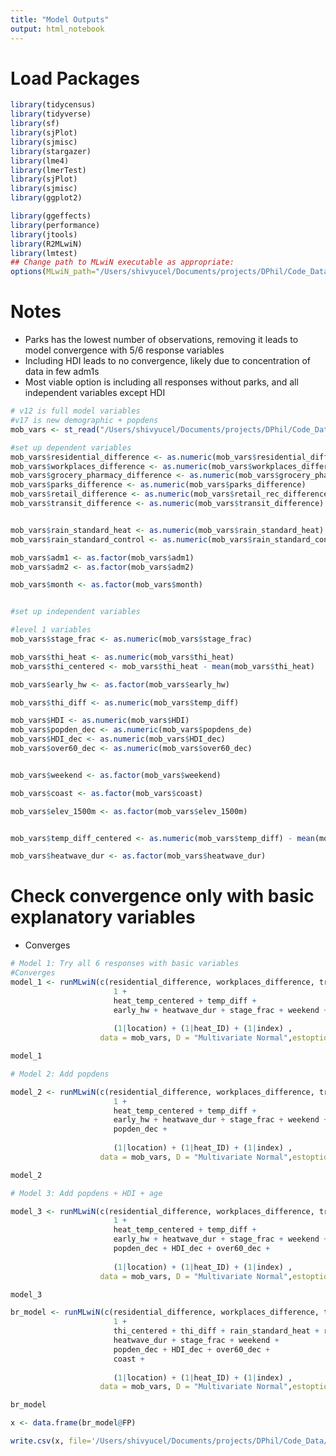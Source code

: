 ```yaml
---
title: "Model Outputs"
output: html_notebook
---
```

# Load Packages
```r
library(tidycensus)
library(tidyverse)
library(sf)
library(sjPlot)
library(sjmisc)
library(stargazer)
library(lme4)
library(lmerTest)
library(sjPlot)
library(sjmisc)
library(ggplot2)

library(ggeffects)
library(performance)
library(jtools)
library(R2MLwiN)
library(lmtest)
## Change path to MLwiN executable as appropriate:
options(MLwiN_path="/Users/shivyucel/Documents/projects/DPhil/Code_Data/mlwin/mlnscript")
```

# Notes
* Parks has the lowest number of observations, removing it leads to model convergence with 5/6 response variables
* Including HDI leads to no convergence, likely due to concentration of data in few adm1s
* Most viable option is including all responses without parks, and all independent variables except HDI


```r
# v12 is full model variables
#v17 is new demographic + popdens
mob_vars <- st_read("/Users/shivyucel/Documents/projects/DPhil/Code_Data/data/paper2/brazil/thi_mobility_heat_w_vars_90_4SD_precip.csv")

#set up dependent variables
mob_vars$residential_difference <- as.numeric(mob_vars$residential_difference)
mob_vars$workplaces_difference <- as.numeric(mob_vars$workplaces_difference)
mob_vars$grocery_pharmacy_difference <- as.numeric(mob_vars$grocery_pharm_difference)
mob_vars$parks_difference <- as.numeric(mob_vars$parks_difference)
mob_vars$retail_difference <- as.numeric(mob_vars$retail_rec_difference)
mob_vars$transit_difference <- as.numeric(mob_vars$transit_difference)


mob_vars$rain_standard_heat <- as.numeric(mob_vars$rain_standard_heat)
mob_vars$rain_standard_control <- as.numeric(mob_vars$rain_standard_control)

mob_vars$adm1 <- as.factor(mob_vars$adm1)
mob_vars$adm2 <- as.factor(mob_vars$adm2)

mob_vars$month <- as.factor(mob_vars$month)


#set up independent variables

#level 1 variables
mob_vars$stage_frac <- as.numeric(mob_vars$stage_frac)

mob_vars$thi_heat <- as.numeric(mob_vars$thi_heat)
mob_vars$thi_centered <- mob_vars$thi_heat - mean(mob_vars$thi_heat)

mob_vars$early_hw <- as.factor(mob_vars$early_hw)

mob_vars$thi_diff <- as.numeric(mob_vars$temp_diff)

mob_vars$HDI <- as.numeric(mob_vars$HDI)
mob_vars$popden_dec <- as.numeric(mob_vars$popdens_de)
mob_vars$HDI_dec <- as.numeric(mob_vars$HDI_dec)
mob_vars$over60_dec <- as.numeric(mob_vars$over60_dec)


mob_vars$weekend <- as.factor(mob_vars$weekend)

mob_vars$coast <- as.factor(mob_vars$coast)

mob_vars$elev_1500m <- as.factor(mob_vars$elev_1500m)


mob_vars$temp_diff_centered <- as.numeric(mob_vars$temp_diff) - mean(mob_vars$temperature_2m_heat)

mob_vars$heatwave_dur <- as.factor(mob_vars$heatwave_dur)


```

# Check convergence only with basic explanatory variables
* Converges

```r
# Model 1: Try all 6 responses with basic variables
#Converges
model_1 <- runMLwiN(c(residential_difference, workplaces_difference, transit_difference, grocery_pharmacy_difference, retail_difference, parks_difference) ~  
                       1 +
                       heat_temp_centered + temp_diff + 
                       early_hw + heatwave_dur + stage_frac + weekend +
                       
                       (1|location) + (1|heat_ID) + (1|index) ,
                    data = mob_vars, D = "Multivariate Normal",estoptions = list(sort.ignore=TRUE, resi.store=TRUE, maxiter = 30)  )

```
```r
model_1
```


```r
# Model 2: Add popdens 

model_2 <- runMLwiN(c(residential_difference, workplaces_difference, transit_difference, grocery_pharmacy_difference, retail_difference, parks_difference) ~  
                       1 +
                       heat_temp_centered + temp_diff + 
                       early_hw + heatwave_dur + stage_frac + weekend +
                       popden_dec +
                       
                       (1|location) + (1|heat_ID) + (1|index) ,
                    data = mob_vars, D = "Multivariate Normal",estoptions = list(sort.ignore=TRUE, resi.store=TRUE, maxiter = 30)  )

```
```r
model_2
```

```r
# Model 3: Add popdens + HDI + age

model_3 <- runMLwiN(c(residential_difference, workplaces_difference, transit_difference, grocery_pharmacy_difference, retail_difference, parks_difference) ~  
                       1 +
                       heat_temp_centered + temp_diff + 
                       early_hw + heatwave_dur + stage_frac + weekend +
                       popden_dec + HDI_dec + over60_dec +
                       
                       (1|location) + (1|heat_ID) + (1|index) ,
                    data = mob_vars, D = "Multivariate Normal",estoptions = list(sort.ignore=TRUE, resi.store=TRUE, maxiter = 30)  )

```

```r
model_3
```

```r

br_model <- runMLwiN(c(residential_difference, workplaces_difference, transit_difference, grocery_pharmacy_difference, retail_difference, parks_difference) ~  
                       1 +
                       thi_centered + thi_diff + rain_standard_heat + rain_standard_control +
                       heatwave_dur + stage_frac + weekend +
                       popden_dec + HDI_dec + over60_dec +
                       coast +
                       
                       (1|location) + (1|heat_ID) + (1|index) ,
                    data = mob_vars, D = "Multivariate Normal",estoptions = list(sort.ignore=TRUE, resi.store=TRUE, maxiter = 30)  )

```

```r
br_model
```







```r
x <- data.frame(br_model@FP)

write.csv(x, file='/Users/shivyucel/Documents/projects/DPhil/Code_Data/data/regression/thi_brazil_params_4SD_precip.csv')
```




